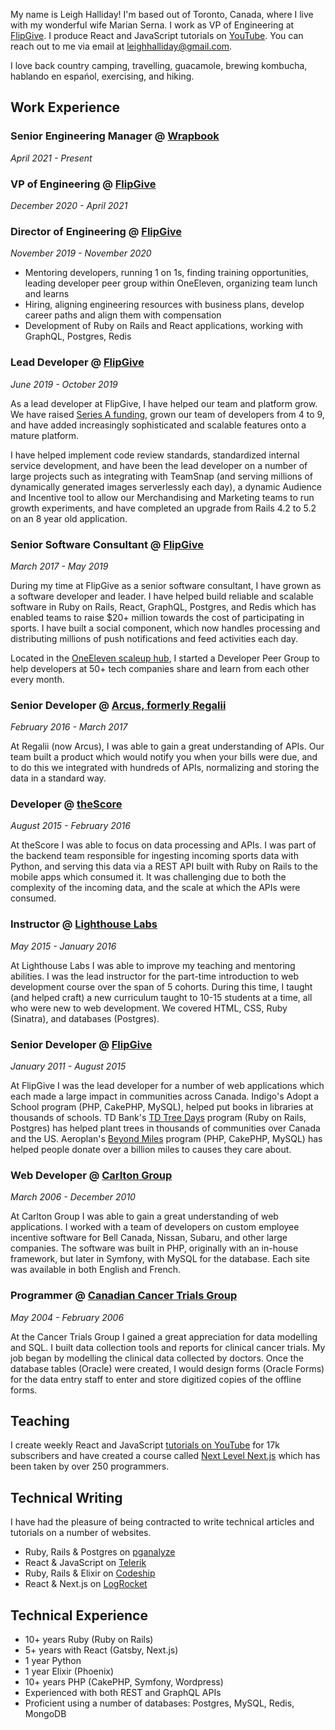 My name is Leigh Halliday! I'm based out of Toronto, Canada, where I live with my wonderful wife Marian Serna. I work as VP of Engineering at [FlipGive](https://www.flipgive.com). I produce React and JavaScript tutorials on [YouTube](https://www.youtube.com/leighhalliday). You can reach out to me via email at [leighhalliday@gmail.com](mailto:leighhalliday@gmail.com).

I love back country camping, travelling, guacamole, brewing kombucha, hablando en espańol, exercising, and hiking.

## Work Experience

### Senior Engineering Manager @ [Wrapbook](https://www.wrapbook.com)

_April 2021 - Present_

### VP of Engineering @ [FlipGive](https://www.flipgive.com)

_December 2020 - April 2021_

### Director of Engineering @ [FlipGive](https://www.flipgive.com)

_November 2019 - November 2020_

- Mentoring developers, running 1 on 1s, finding training opportunities, leading developer peer group within OneEleven, organizing team lunch and learns
- Hiring, aligning engineering resources with business plans, develop career paths and align them with compensation
- Development of Ruby on Rails and React applications, working with GraphQL, Postgres, Redis

### Lead Developer @ [FlipGive](https://www.flipgive.com)

_June 2019 - October 2019_

As a lead developer at FlipGive, I have helped our team and platform grow. We have raised [Series A funding](https://betakit.com/flipgive-raises-5-million-series-a-to-help-reinvent-how-youth-sports-teams-fundraise/), grown our team of developers from 4 to 9, and have added increasingly sophisticated and scalable features onto a mature platform.

I have helped implement code review standards, standardized internal service development, and have been the lead developer on a number of large projects such as integrating with TeamSnap (and serving millions of dynamically generated images serverlessly each day), a dynamic Audience and Incentive tool to allow our Merchandising and Marketing teams to run growth experiments, and have completed an upgrade from Rails 4.2 to 5.2 on an 8 year old application.

### Senior Software Consultant @ [FlipGive](https://www.flipgive.com)

_March 2017 - May 2019_

During my time at FlipGive as a senior software consultant, I have grown as a software developer and leader. I have helped build reliable and scalable software in Ruby on Rails, React, GraphQL, Postgres, and Redis which has enabled teams to raise \$20+ million towards the cost of participating in sports. I have built a social component, which now handles processing and distributing millions of push notifications and feed activities each day.

Located in the [OneEleven scaleup hub](https://www.oneeleven.com/), I started a Developer Peer Group to help developers at 50+ tech companies share and learn from each other every month.

### Senior Developer @ [Arcus, formerly Regalii](https://www.arcusfi.com/)

_February 2016 - March 2017_

At Regalii (now Arcus), I was able to gain a great understanding of APIs. Our team built a product which would notify you when your bills were due, and to do this we integrated with hundreds of APIs, normalizing and storing the data in a standard way.

### Developer @ [theScore](https://www.thescore.com/)

_August 2015 - February 2016_

At theScore I was able to focus on data processing and APIs. I was part of the backend team responsible for ingesting incoming sports data with Python, and serving this data via a REST API built with Ruby on Rails to the mobile apps which consumed it. It was challenging due to both the complexity of the incoming data, and the scale at which the APIs were consumed.

### Instructor @ [Lighthouse Labs](https://lighthouselabs.ca/)

_May 2015 - January 2016_

At Lighthouse Labs I was able to improve my teaching and mentoring abilities. I was the lead instructor for the part-time introduction to web development course over the span of 5 cohorts. During this time, I taught (and helped craft) a new curriculum taught to 10-15 students at a time, all who were new to web development. We covered HTML, CSS, Ruby (Sinatra), and databases (Postgres).

### Senior Developer @ [FlipGive](https://www.flipgive.com/)

_January 2011 - August 2015_

At FlipGive I was the lead developer for a number of web applications which each made a large impact in communities across Canada. Indigo's Adopt a School program (PHP, CakePHP, MySQL), helped put books in libraries at thousands of schools. TD Bank's [TD Tree Days](https://www.tdtreedays.com/) program (Ruby on Rails, Postgres) has helped plant trees in thousands of communities over Canada and the US. Aeroplan's [Beyond Miles](https://beyondmiles.aeroplan.com/) program (PHP, CakePHP, MySQL) has helped people donate over a billion miles to causes they care about.

### Web Developer @ [Carlton Group](https://www.carlton.ca/)

_March 2006 - December 2010_

At Carlton Group I was able to gain a great understanding of web applications. I worked with a team of developers on custom employee incentive software for Bell Canada, Nissan, Subaru, and other large companies. The software was built in PHP, originally with an in-house framework, but later in Symfony, with MySQL for the database. Each site was available in both English and French.

### Programmer @ [Canadian Cancer Trials Group](https://www.ctg.queensu.ca/)

_May 2004 - February 2006_

At the Cancer Trials Group I gained a great appreciation for data modelling and SQL. I built data collection tools and reports for clinical cancer trials. My job began by modelling the clinical data collected by doctors. Once the database tables (Oracle) were created, I would design forms (Oracle Forms) for the data entry staff to enter and store digitized copies of the offline forms.

## Teaching

I create weekly React and JavaScript [tutorials on YouTube](https://www.youtube.com/leighhalliday) for 17k subscribers and have created a course called [Next Level Next.js](http://next.leighhalliday.com/) which has been taken by over 250 programmers.

## Technical Writing

I have had the pleasure of being contracted to write technical articles and tutorials on a number of websites.

- Ruby, Rails & Postgres on [pganalyze](https://pganalyze.com/blog/efficient-graphql-queries-in-ruby-on-rails-and-postgres)
- React & JavaScript on [Telerik](https://www.telerik.com/blogs/author/leigh-halliday)
- Ruby, Rails & Elixir on [Codeship](https://blog.codeship.com/author/leighhalliday/)
- React & Next.js on [LogRocket](https://blog.logrocket.com/author/leighhalliday/)

## Technical Experience

- 10+ years Ruby (Ruby on Rails)
- 5+ years with React (Gatsby, Next.js)
- 1 year Python
- 1 year Elixir (Phoenix)
- 10+ years PHP (CakePHP, Symfony, Wordpress)
- Experienced with both REST and GraphQL APIs
- Proficient using a number of databases: Postgres, MySQL, Redis, MongoDB
